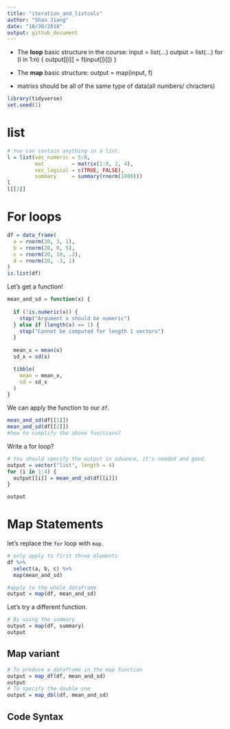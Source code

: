 ```yaml
---
title: "iteration_and_listcols"
author: "Shan Jiang"
date: "10/30/2018"
output: github_document
---
```

* The **loop** basic structure in the course:
input = list(...)
      output = list(...)
      for (i in 1:n) {
            output[[i]] = f(input[[i]])
}

* The **map** basic structure:
      output = map(input, f)
* matrixs should be all of the same type of data(all numbers/ chracters)

```r
library(tidyverse)
set.seed(1)
```

# list
```r
# You can contain anything in a list.
l = list(vec_numeric = 5:8,
         mat         = matrix(1:8, 2, 4),
         vec_logical = c(TRUE, FALSE),
         summary     = summary(rnorm(1000)))
l
l[[2]]
```

# For loops
```r
df = data_frame(
  a = rnorm(20, 3, 1),
  b = rnorm(20, 0, 5),
  c = rnorm(20, 10, .2),
  d = rnorm(20, -3, 1)
)
is.list(df)
```

Let's get a function!

```r
mean_and_sd = function(x) {
  
  if (!is.numeric(x)) {
    stop("Argument x should be numeric")
  } else if (length(x) == 1) {
    stop("Cannot be computed for length 1 vectors")
  }
  
  mean_x = mean(x)
  sd_x = sd(x)

  tibble(
    mean = mean_x, 
    sd = sd_x
  )
}

```

We can apply the function to our `df`.
```r
mean_and_sd(df[[1]])
mean_and_sd(df[[2]])
#how to simplify the above functions?
```
Write a for loop?

```r
# You should specify the output in advance, it's needed and good.
output = vector("list", length = 4)
for (i in 1:4) {
  output[[i]] = mean_and_sd(df[[i]])
}

output
```

# Map Statements

let's replace the `for` loop with `map`.

```r
# only apply to first three elements 
df %>% 
  select(a, b, c) %>% 
  map(mean_and_sd)

#apply to the whole dataframe 
output = map(df, mean_and_sd)

```

Let's try a different function.
```r
# By using the summary
output = map(df, summary)
output 
```

## Map variant 
```r
# To produce a dataframe in the map function 
output = map_df(df, mean_and_sd)
output 
# To specify the double one 
output = map_dbl(df, mean_and_sd)
```

## Code Syntax 